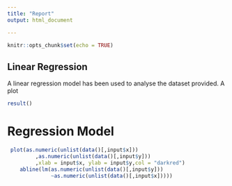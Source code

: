 ---
title: "Report"
output: html_document

---

```{r setup, include=FALSE}
knitr::opts_chunk$set(echo = TRUE)
```

## Linear Regression

A linear regression model has been used to analyse the dataset provided.
A plot 

```{r ,echo=FALSE}

result()
```

# Regression Model 



```{r  echo=FALSE}
 plot(as.numeric(unlist(data()[,input$x]))
         ,as.numeric(unlist(data()[,input$y]))
         ,xlab = input$x, ylab = input$y,col = "darkred")
    abline(lm(as.numeric(unlist(data()[,input$y]))
              ~as.numeric(unlist(data()[,input$x]))))
```

